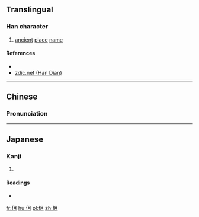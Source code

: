 ==Translingual==

===Han character===
{{Han char|rn=9|rad=人|as=04|sn=6|four=27220|canj=OB, XXOB|ids=⿰亻月}}

# [[ancient]] [[place]] [[name]]

====References====
* {{Han ref|kx=0094.160|dkj=00408|hdz=10124.150|uh=4EF4|ud=20212|bh=C9BA|bd=51642}}
*[http://www.zdic.net/zd/zi/ZdicE4ZdicBBZdicB4.htm zdic.net (Han Dian)]

----

==Chinese==
{{zh-forms}}

===Pronunciation===
{{zh-pron
|m=wò
|c=wut6
|mc=
|oc=
|ma=
|cat=pn
}}

----

==Japanese==

===Kanji===
{{ja-kanji|grade=|rs=人04}}

# {{defn|lang=ja|sort=人04}}

====Readings====
* {{ja-readings|on=[[がつ]] (gatsu), [[がち]] (gachi)|kun=}}

[[fr:仴]]
[[hu:仴]]
[[pl:仴]]
[[zh:仴]]